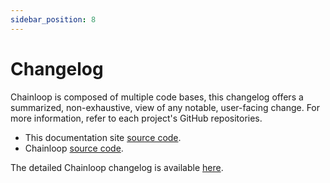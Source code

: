 ```yaml
---
sidebar_position: 8
---
```



# Changelog

Chainloop is composed of multiple code bases, this changelog offers a summarized, non-exhaustive, view of any notable, user-facing change. For more information, refer to each project's GitHub repositories.

- This documentation site [source code](https://github.com/chainloop-dev/docs).
- Chainloop [source code](https://github.com/chainloop-dev/chainloop/).

The detailed Chainloop changelog is available [here](https://github.com/chainloop-dev/chainloop/releases).